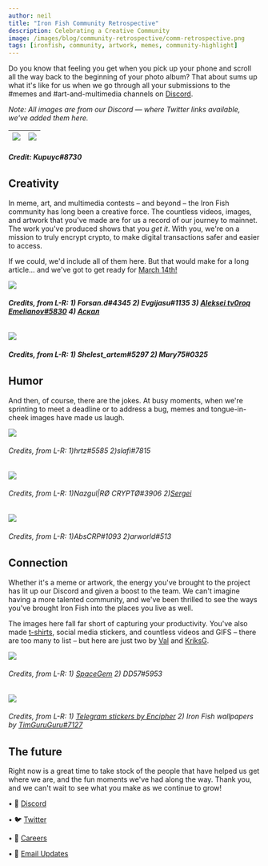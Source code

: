 ```yaml
---
author: neil
title: "Iron Fish Community Retrospective"
description: Celebrating a Creative Community
image: /images/blog/community-retrospective/comm-retrospective.png
tags: [ironfish, community, artwork, memes, community-highlight]
---
```


Do you know that feeling you get when you pick up your phone and scroll all the way back to the beginning of your photo album? That about sums up what it's like for us when we go through all your submissions to the #memes and #art-and-multimedia channels on [Discord](https://discord.ironfish.network/).

*Note: All images are from our Discord — where Twitter links available, we've added them here.*

| ![](/images/blog/community-retrospective/kupuyc-2-2-22-fishgif.png) | ![](/images/blog/community-retrospective/fish33.gif) |
|---|---|
###### **Credit: Kupuyc#8730**

## Creativity
In meme, art, and multimedia contests – and beyond – the Iron Fish community has long been a creative force. The countless videos, images, and artwork that you've made are for us a record of our journey to mainnet. The work you've produced shows that you _get it_. With you, we're on a mission to truly encrypt crypto, to make digital transactions safer and easier to access.

If we could, we'd include all of them here. But that would make for a long article… and we've got to get ready for [March 14th!](https://twitter.com/ironfishcrypto/status/1630301248695017475)

![](/images/blog/community-retrospective/Panel.png)
###### **Credits, from L-R: 1) Forsan.d#4345 2) Evgijasu#1135 3) [Aleksei tv0roq Emelianov#5830](https://twitter.com/tv0roqTV/status/1497208142182105094?s=20&t=O8JHixU4UBIiSYBzKK14RA) 4) [Аскал](https://twitter.com/askatariko/status/1523272823862874112?s=20&t=xs3_8XA0foT0h7ceqY0miw)**

![](/images/blog/community-retrospective/Explainers.png)
###### **Credits, from L-R: 1) Shelest_artem#5297 2) Mary75#0325**

## Humor
And then, of course, there are the jokes. At busy moments, when we're sprinting to meet a deadline or to address a bug, memes and tongue-in-cheek images have made us laugh. 

![](/images/blog/community-retrospective/Row1.png)
###### Credits, from L-R: 1)hrtz#5585 2)slafi#7815
![](/images/blog/community-retrospective/Row2.png)
###### Credits, from L-R: 1)Nazgul|RØ CRYPTØ#3906 2)[Sergei](https://twitter.com/ZUUAtqCvqoKX1vR/status/1621040521652350977?s=20&t=r5ShaPBxfJOKnKdCt-j_fw)
![](/images/blog/community-retrospective/Row3.png)
###### Credits, from L-R: 1)AbsCRP#1093 2)arworld#513

## Connection
Whether it's a meme or artwork, the energy you've brought to the project has lit up our Discord and given a boost to the team. We can't imagine having a more talented community, and we've been thrilled to see the ways you've brought Iron Fish into the places you live as well.

The images here fall far short of capturing your productivity. You've also made [t-shirts](https://twitter.com/sho_winner/status/1496402048530763781?s=20&t=NDPJjyQDrxFOxhwGT9SUvg), social media stickers, and countless videos and GIFS – there are too many to list – but here are just two by [Val](https://twitter.com/Val_Savchuk/status/1495757652139388929?t=d7GgFuj9mcMiCEP6dUDGiw&s=19) and [KriksG](https://twitter.com/KriksG/status/1495051057373798403?s=20&t=OT89B6vgevYfX4RihyLMoA).

![](/images/blog/community-retrospective/Row4.png)
###### Credits, from L-R: 1) [SpaceGem](https://twitter.com/SpaceGemBlog/status/1573406920563621888) 2) DD57#5953

![](/images/blog/community-retrospective/Row6.png)
###### Credits, from L-R: 1) [Telegram stickers by Encipher](https://twitter.com/encipher4836/status/1494822613750890497?s=20&t=WTTobXbY0NlT0FNjNk_bBg) 2) Iron Fish wallpapers by [TimGuruGuru#7127](https://twitter.com/timguruguru/status/1494791266827182087?s=20&t=3MR76Oaq9Z1MmE8GUjlpew)

## The future

Right now is a great time to take stock of the people that have helped us get where we are, and the fun moments we've had along the way. Thank you, and we can't wait to see what you make as we continue to grow!





• 🎤 [Discord](https://discord.ironfish.network)

• 🐦 [Twitter](https://twitter.com/ironfishcrypto)

• 🚀 [Careers](https://ironfish.network/careers)

• 📧 [Email Updates](https://ironfish.network/#email-signup)

